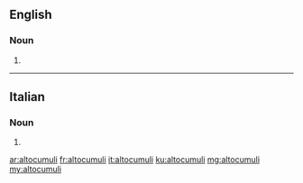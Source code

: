 ==English==

===Noun===
{{head|en|plural}}

# {{plural of|altocumulus|lang=en}}

----

==Italian==

===Noun===
{{head|it|plural|g=m}}

# {{plural of|altocumulo|lang=it}}

[[ar:altocumuli]]
[[fr:altocumuli]]
[[it:altocumuli]]
[[ku:altocumuli]]
[[mg:altocumuli]]
[[my:altocumuli]]
